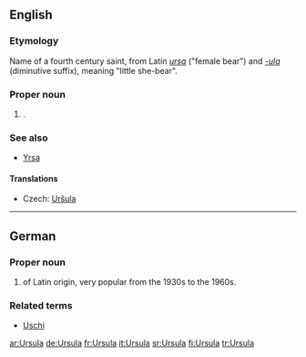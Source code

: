 ==English==

===Etymology===
Name of a fourth century saint, from Latin ''[[ursa]]'' ("female bear") and ''[[-ula]]'' (diminutive suffix), meaning "little she-bear".

===Proper noun===
{{infl|en|proper noun}}

# {{given name|female}}.

===See also===
* [[Yrsa]]

====Translations====
{{rfc-level|Translations at L4+ not in L3 POS section}}
{{trans-top|name}}
* Czech: [[Uršula]] {{f}}
{{trans-mid}}
{{trans-bottom}}

----

==German==

===Proper noun===
{{infl|de|proper noun}}

# {{given name|female||de:}} of Latin origin, very popular from the 1930s to the 1960s.

===Related terms===
* [[Uschi]]

[[ar:Ursula]]
[[de:Ursula]]
[[fr:Ursula]]
[[it:Ursula]]
[[sr:Ursula]]
[[fi:Ursula]]
[[tr:Ursula]]